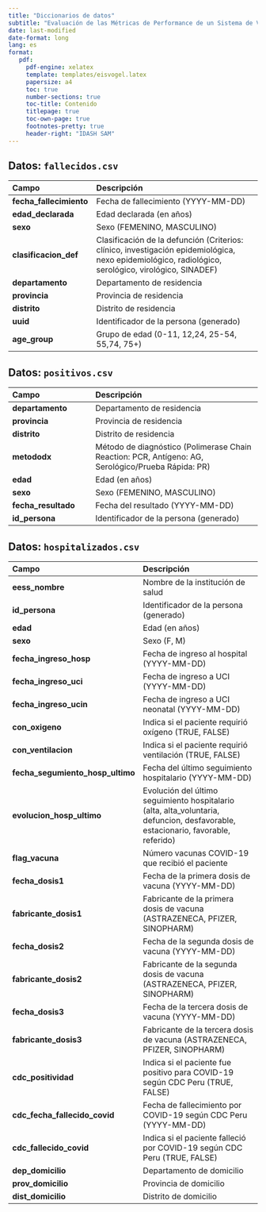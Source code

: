 ```yaml
---
title: "Diccionarios de datos"
subtitle: "Evaluación de las Métricas de Performance de un Sistema de Vigilancia"
date: last-modified
date-format: long
lang: es
format:
   pdf:
     pdf-engine: xelatex
     template: templates/eisvogel.latex
     papersize: a4
     toc: true
     number-sections: true
     toc-title: Contenido
     titlepage: true
     toc-own-page: true
     footnotes-pretty: true
     header-right: "IDASH SAM"
---
```


## Datos: `fallecidos.csv`

| Campo | Descripción |
|:----- |:----------- |
| **fecha_fallecimiento** | Fecha de fallecimiento (YYYY-MM-DD) |
| **edad_declarada** | Edad declarada (en años) |
| **sexo** | Sexo (FEMENINO, MASCULINO) |
| **clasificacion_def** | Clasificación de la defunción (Criterios: clínico, investigación epidemiológica, nexo epidemiológico, radiológico, serológico, virológico, SINADEF) |
| **departamento** | Departamento de residencia |
| **provincia** | Provincia de residencia |
| **distrito** | Distrito de residencia |
| **uuid** | Identificador de la persona (generado) |
| **age_group** | Grupo de edad (0-11, 12,24, 25-54, 55,74, 75+) |


\newpage

## Datos: `positivos.csv`

| Campo | Descripción |
|:----- |:----------- |
| **departamento** | Departamento de residencia |
| **provincia** | Provincia de residencia |
| **distrito** | Distrito de residencia |      
| **metododx** | Método de diagnóstico (Polimerase Chain Reaction: PCR, Antígeno: AG, Serológico/Prueba Rápida: PR) |
| **edad** | Edad (en años) |
| **sexo** | Sexo (FEMENINO, MASCULINO) |         
| **fecha_resultado** | Fecha del resultado (YYYY-MM-DD) |
| **id_persona** | Identificador de la persona (generado) |    


\newpage

## Datos: `hospitalizados.csv`

| Campo | Descripción |
|:----- |:----------- |
| **eess_nombre** | Nombre de la institución de salud |
| **id_persona** | Identificador de la persona (generado) |
| **edad** | Edad (en años) |
| **sexo** | Sexo (F, M) |
| **fecha_ingreso_hosp** | Fecha de ingreso al hospital (YYYY-MM-DD) |
| **fecha_ingreso_uci** | Fecha de ingreso a UCI (YYYY-MM-DD) |
| **fecha_ingreso_ucin** | Fecha de ingreso a UCI neonatal (YYYY-MM-DD) |
| **con_oxigeno** | Indica si el paciente requirió oxígeno (TRUE, FALSE) |
| **con_ventilacion** | Indica si el paciente requirió ventilación (TRUE, FALSE) |
| **fecha_segumiento_hosp_ultimo** | Fecha del último seguimiento hospitalario (YYYY-MM-DD) |
| **evolucion_hosp_ultimo** | Evolución del último seguimiento hospitalario (alta, alta_voluntaria, defuncion, desfavorable, estacionario, favorable, referido) |
| **flag_vacuna** | Número vacunas COVID-19 que recibió el paciente |
| **fecha_dosis1** | Fecha de la primera dosis de vacuna (YYYY-MM-DD) |
| **fabricante_dosis1** | Fabricante de la primera dosis de vacuna (ASTRAZENECA, PFIZER, SINOPHARM) |
| **fecha_dosis2** | Fecha de la segunda dosis de vacuna (YYYY-MM-DD) |
| **fabricante_dosis2** | Fabricante de la segunda dosis de vacuna (ASTRAZENECA, PFIZER, SINOPHARM) |
| **fecha_dosis3** | Fecha de la tercera dosis de vacuna (YYYY-MM-DD) |
| **fabricante_dosis3** | Fabricante de la tercera dosis de vacuna (ASTRAZENECA, PFIZER, SINOPHARM) |
| **cdc_positividad** | Indica si el paciente fue positivo para COVID-19 según CDC Peru (TRUE, FALSE) |
| **cdc_fecha_fallecido_covid** | Fecha de fallecimiento por COVID-19 según CDC Peru (YYYY-MM-DD) |
| **cdc_fallecido_covid** | Indica si el paciente falleció por COVID-19 según CDC Peru (TRUE, FALSE) |
| **dep_domicilio** | Departamento de domicilio |
| **prov_domicilio** | Provincia de domicilio |
| **dist_domicilio** | Distrito de domicilio |
